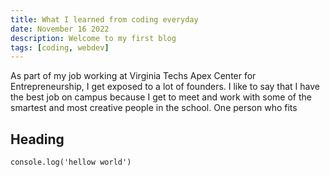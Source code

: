 ```yaml
---
title: What I learned from coding everyday
date: November 16 2022
description: Welcome to my first blog
tags: [coding, webdev]
---
```


As part of my job working at Virginia Techs Apex Center for Entrepreneurship, I get exposed to a lot of founders. I like to say that I have the best
job on campus because I get to meet and work with some of the smartest and most creative people in the school. One person who fits 

## Heading

```
console.log('hellow world')
```